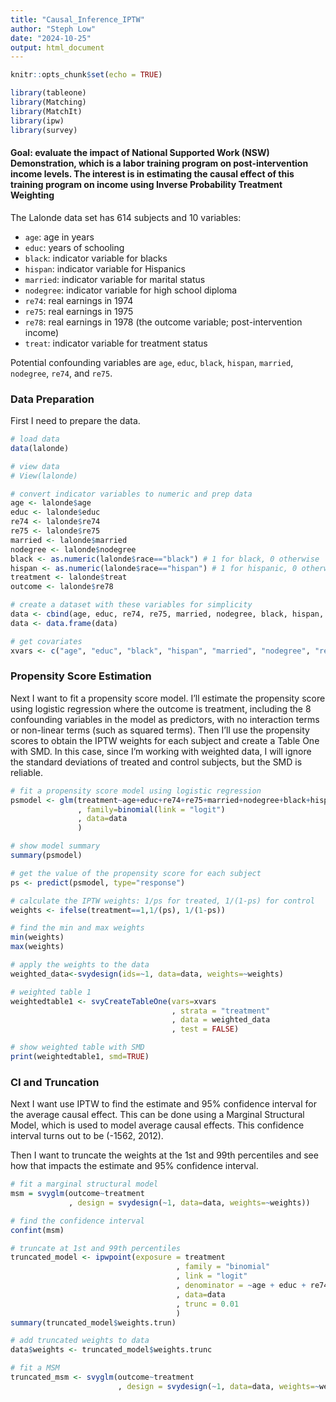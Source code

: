 ---
title: "Causal_Inference_IPTW"
author: "Steph Low"
date: "2024-10-25"
output: html_document
---

```{r setup, include=FALSE}
knitr::opts_chunk$set(echo = TRUE)

library(tableone)
library(Matching)
library(MatchIt)
library(ipw)
library(survey)
```

#### Goal: evaluate the impact of National Supported Work (NSW) Demonstration, which is a labor training program on post-intervention income levels. The interest is in estimating the causal effect of this training program on income using Inverse Probability Treatment Weighting

The Lalonde data set has 614 subjects and 10 variables: 

- `age`: age in years
- `educ`: years of schooling
- `black`: indicator variable for blacks
- `hispan`: indicator variable for Hispanics
- `married`: indicator variable for marital status
- `nodegree`: indicator variable for high school diploma
- `re74`: real earnings in 1974
- `re75`: real earnings in 1975
- `re78`: real earnings in 1978 (the outcome variable; post-intervention income)
- `treat`: indicator variable for treatment status

Potential confounding variables are `age`, `educ`, `black`, `hispan`, `married`, `nodegree`, `re74`, and `re75`. 

### Data Preparation

First I need to prepare the data.

```{r load data}
# load data
data(lalonde)

# view data
# View(lalonde)

# convert indicator variables to numeric and prep data
age <- lalonde$age
educ <- lalonde$educ
re74 <- lalonde$re74
re75 <- lalonde$re75
married <- lalonde$married
nodegree <- lalonde$nodegree
black <- as.numeric(lalonde$race=="black") # 1 for black, 0 otherwise
hispan <- as.numeric(lalonde$race=="hispan") # 1 for hispanic, 0 otherwise
treatment <- lalonde$treat
outcome <- lalonde$re78

# create a dataset with these variables for simplicity
data <- cbind(age, educ, re74, re75, married, nodegree, black, hispan, treatment, outcome)
data <- data.frame(data)

# get covariates
xvars <- c("age", "educ", "black", "hispan", "married", "nodegree", "re74", "re75")
```

### Propensity Score Estimation

Next I want to fit a propensity score model. I'll estimate the propensity score using logistic regression where the outcome is treatment, including the 8 confounding variables in the model as predictors, with no interaction terms or non-linear terms (such as squared terms).  Then I'll use the propensity scores to obtain the IPTW weights for each subject and create a Table One with SMD. In this case, since I'm working with weighted data, I will ignore the standard deviations of treated and control subjects, but the SMD is reliable. 

```{r propensity score model}
# fit a propensity score model using logistic regression
psmodel <- glm(treatment~age+educ+re74+re75+married+nodegree+black+hispan
               , family=binomial(link = "logit")
               , data=data
               )

# show model summary
summary(psmodel)

# get the value of the propensity score for each subject
ps <- predict(psmodel, type="response")

# calculate the IPTW weights: 1/ps for treated, 1/(1-ps) for control
weights <- ifelse(treatment==1,1/(ps), 1/(1-ps))

# find the min and max weights
min(weights)
max(weights)

# apply the weights to the data
weighted_data<-svydesign(ids=~1, data=data, weights=~weights)

# weighted table 1
weightedtable1 <- svyCreateTableOne(vars=xvars
                                    , strata = "treatment"
                                    , data = weighted_data
                                    , test = FALSE)

# show weighted table with SMD
print(weightedtable1, smd=TRUE)

```
### CI and Truncation

Next I want use IPTW to find the estimate and 95% confidence interval for the average causal effect.  This can be done using a Marginal Structural Model, which is used to model average causal effects.  This confidence interval turns out to be (-1562, 2012).

Then I want to truncate the weights at the 1st and 99th percentiles and see how that impacts the estimate and 95% confidence interval.

```{r, CI}
# fit a marginal structural model 
msm = svyglm(outcome~treatment
             , design = svydesign(~1, data=data, weights=~weights))

# find the confidence interval
confint(msm)

# truncate at 1st and 99th percentiles
truncated_model <- ipwpoint(exposure = treatment
                                     , family = "binomial"
                                     , link = "logit"
                                     , denominator = ~age + educ + re74 + re75 + married + nodegree + black + hispan
                                     , data=data
                                     , trunc = 0.01
                                     )
summary(truncated_model$weights.trun)

# add truncated weights to data
data$weights <- truncated_model$weights.trunc

# fit a MSM
truncated_msm <- svyglm(outcome~treatment
                        , design = svydesign(~1, data=data, weights=~weights) )
```